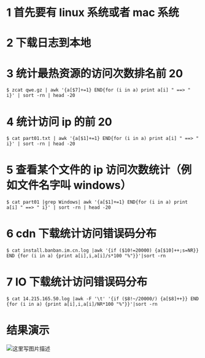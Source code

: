 # 1 首先要有 linux 系统或者 mac 系统

# 2 下载日志到本地

# 3 统计最热资源的访问次数排名前 20

    $ zcat qwe.gz | awk '{a[$7]+=1} END{for (i in a) print a[i] " ==> " i}' | sort -rn | head -20

# 4 统计访问 ip 的前 20

    $ cat part01.txt | awk '{a[$1]+=1} END{for (i in a) print a[i] " ==> " i}' | sort -rn | head -20

# 5 查看某个文件的 ip 访问次数统计（例如文件名字叫 windows）

    $ cat part01 |grep Windows| awk '{a[$1]+=1} END{for (i in a) print a[i] " ==> " i}' | sort -rn | head -20

# 6 cdn 下载统计访问错误码分布

    $ cat install.banban.im.cn.log |awk '{if ($10!=20000) {a[$10]++;s=NR}} END {for (i in a) {print a[i],i,a[i]/s*100 "%"}}'|sort -rn

# 7 IO 下载统计访问错误码分布

    $ cat 14.215.165.50.log |awk -F '\t' '{if ($8!~/20000/) {a[$8]++}} END {for (i in a) {print a[i],i,a[i]/NR*100 "%"}}'|sort -rn

# 结果演示

![这里写图片描述](http://img.blog.csdn.net/20150312162841827)

